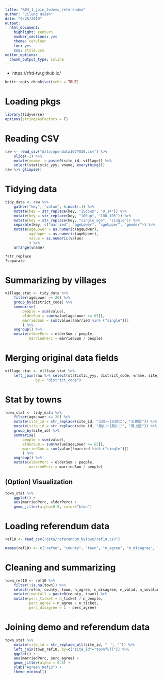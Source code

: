 ```yaml
---
title: "R04_1_join_twdemo_referendum"
author: "Jilung Hsieh"
date: "9/25/2019"
output:
  html_document:
    highlight: zenburn
    number_sections: yes
    theme: cerulean
    toc: yes
    css: style.css
editor_options:
  chunk_output_type: inline
---
```


* https://rfrd-tw.github.io/

```r
knitr::opts_chunk$set(echo = TRUE)
```

# Loading pkgs
```r
library(tidyverse)
options(stringsAsFactors = F)
```


# Reading CSV
```r
raw <- read_csv("data/opendata107Y030.csv") %>%
    slice(-1) %>%
    mutate(vname  = paste0(site_id, village)) %>%
    select(statistic_yyy, vname, everything())
raw %>% glimpse()
```

# Tidying data
```r
tidy_data <- raw %>%
    gather("key", "value", 6:ncol(.)) %>% 
    mutate(key = str_replace(key, "15down", "0_14")) %>%
    mutate(key = str_replace(key, "100up", "100_105")) %>%
    mutate(key = str_replace(key, "single_age", "single")) %>%
    separate(key, c("married", "ageLower", "ageUpper", "gender")) %>% 
    mutate(ageLower = as.numeric(ageLower),
           ageUpper = as.numeric(ageUpper),
           value = as.numeric(value)
           ) %>%
    arrange(vname)

?str_replace
?separate
```


# Summarizing by villages
```r
village_stat <- tidy_data %>%
    filter(ageLower >= 20) %>%
    group_by(district_code) %>%
    summarise(
        people = sum(value),
        elderSum = sum(value[ageLower >= 65]),
        marriedSum = sum(value[!married %in% ("single")])
        ) %>%
    ungroup() %>%
    mutate(elderPerc = elderSum / people,
           marriedPerc = marriedSum / people)
```


# Merging original data fields
```r
village_stat <- village_stat %>%
    left_join(raw %>% select(statistic_yyy, district_code, vname, site_id, village), 
              by = "district_code")
```


# Stat by towns
```r
town_stat <- tidy_data %>%
    filter(ageLower >= 20) %>%
    mutate(site_id = str_replace(site_id, "三民一|三民二", "三民區")) %>%
    mutate(site_id = str_replace(site_id, "鳳山一|鳳山二", "鳳山區")) %>%
    group_by(site_id) %>%
    summarise(
        people = sum(value),
        elderSum = sum(value[ageLower >= 65]),
        marriedSum = sum(value[!married %in% ("single")])
        ) %>%
    ungroup() %>%
    mutate(elderPerc = elderSum / people,
           marriedPerc = marriedSum / people)

```



## (Option) Visualization
```r
town_stat %>%
    ggplot() + 
    aes(marriedPerc, elderPerc) + 
    geom_jitter(alpha=0.5, color="blue")
```


# Loading referendum data
```r
ref10 <- read_csv("data/referendum_byTown/ref10.csv")

names(ref10) <- c("refno", "county", "town", "n_agree", "n_disagree", "n_valid", "n_invalid", "n_ticket", "n_people", "perc_ticket", "perc_agree", "perc_disagree", "agree_disagree")
```


# Cleaning and summarizing
```r

town_ref10 <- ref10 %>%
    filter(!is.na(town)) %>%
    select(refno, county, town, n_agree, n_disagree, n_valid, n_invalid, n_ticket, n_people) %>%
    mutate(townfull = paste0(county, town)) %>%
    mutate(perc_ticket = n_ticket / n_people,
           perc_agree = n_agree / n_ticket,
           perc_disagree = 1 - perc_agree)

```

# Joining demo and referendum data
```r
town_stat %>%
    mutate(site_id = str_replace_all(site_id, "　", "")) %>%
    left_join(town_ref10, by=c("site_id"="townfull")) %>%
    ggplot() + 
    aes(marriedPerc, perc_agree) + 
    geom_jitter(alpha = 0.5) + 
    ylab("Agree%_Ref10") + 
    theme_minimal()
```
